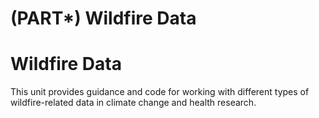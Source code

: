 # (PART\*) Wildfire Data {-}

# **Wildfire Data** {-}

This unit provides guidance and code for working with different types of wildfire-related data in climate change and health research.



